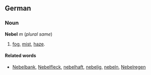==German==
===Noun===
'''Nebel''' ''m'' (''plural same'')
# [[fog]], [[mist]], [[haze]].

====Related words====
* [[Nebelbank]], [[Nebelfleck]], [[nebelhaft]], [[nebelig]], [[nebeln]], [[Nebelregen]]